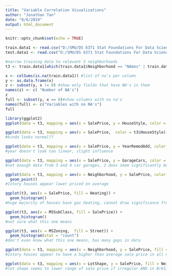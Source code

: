```yaml
---
title: "Variable Correlation Visualizations"
author: "Jonathan Tan"
date: "8/6/2019"
output: html_document
---
```


```r
knitr::opts_chunk$set(echo = TRUE)
```


```r
train.data1 <- read.csv("D:/SMU/DS 6371 Stat Foundations For Data Science/PROJECT/train.csv")
test.data1 <- read.csv("D:/SMU/DS 6371 Stat Foundations For Data Science/PROJECT/test.csv")
```

```r
#narrow training data to relevant 3 neighborhoods
t3 <- train.data1[which(train.data1$Neighborhood == "NAmes" | train.data1$Neighborhood == "Edwards" | train.data1$Neighborhood == "BrkSide"), ]
```
```r
x <- colSums(is.na(train.data1)) #list of na's per column
y <- as.data.frame(x)
z <- subset(y, x != 0) #show only fields that have NA's in them 
names(z) <- c( "Number of NA's")
z
full <- subset(y, x == 0)#show columns with no na's
names(full) <- c("Variables with no NA's")
full
```


```r
library(ggplot2)
ggplot(data = t3, mapping = aes(x = SalePrice, y = HouseStyle, color = t3$HouseStyle)) + geom_point() 

ggplot(data = t3, mapping = aes(x = SalePrice,  color = t3$HouseStyle)) + geom_histogram() 
#kinda looks normal??

ggplot(data = t3, mapping = aes(x = SalePrice, y = YearRemodAdd, color = t3$YearRemodAdd)) + geom_point()
#year doesn't look too linear, slight influence

ggplot(data = t3, mapping = aes(x = SalePrice, y = GarageCars, color = t3$GarageCars)) + geom_point()
#not enough data from 3 and 4 car garages, 2 does seem significantly better than none

ggplot(data = t3, mapping = aes(x = Neighborhood, y = SalePrice, color = HouseStyle)) +
  geom_point()
#1story houses appear lower priced on average

ggplot(t3, aes(x = SalePrice, fill = Heating)) +
  geom_histogram()
#huge majority of houses have gas heating, cannot draw significance from this one? 

ggplot(t3, aes(x = MSSubClass, fill = SalePrice)) +
  geom_histogram()
#not sure what this one means

ggplot(t3, aes(x = MSZoning,  fill = Street)) + 
  geom_histogram(stat = "count")
#don't even know what this one means, has many gaps in data

ggplot(data = t3, mapping = aes(x = Neighborhood, y = SalePrice, fill = HouseStyle)) + geom_boxplot()
#2story houses appear to have a higher than average sale price in all neighborhoods, this might correlate with area though

ggplot(data = t3, mapping = aes(x = LotShape, y = SalePrice, fill = Neighborhood)) + geom_boxplot()
#lot shape seems to lower range of sale price if irregular AND in BrkSide, but not if in NAmes




```